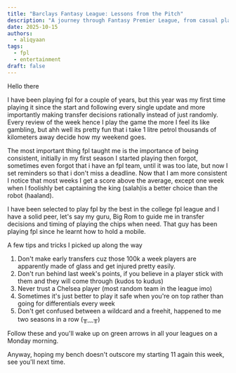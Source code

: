 ```yaml
---
title: "Barclays Fantasy League: Lessons from the Pitch"
description: "A journey through Fantasy Premier League, from casual player to consistent performer. Discover the lessons, tips, and tricks that transformed my FPL experience."
date: 2025-10-15
authors: 
  - aliqyaan
tags: 
  - fpl
  - entertainment
draft: false
---
```


Hello there

I have been playing fpl for a couple of years, but this year was my first time playing it since the start and following every single update and more importantly making transfer decisions rationally instead of just randomly. Every review of the week hence I play the game the more I feel its like gambling, but ahh well its pretty fun that i take 1 litre petrol thousands of kilometers away decide how my weekend goes.

The most important thing fpl taught me is the importance of being consistent, initially in my first season I started playing then forgot, sometimes even forgot that i have an fpl team, until it was too late, but now I set reminders so that i don't miss a deadline. Now that I am more consistent I notice that most weeks I get a score above the average, except one week when I foolishly bet captaining the king (salah)is a better choice than the robot (haaland).

I have been selected to play fpl by the best in the college fpl league and I have a solid peer, let's say my guru, Big Rom to guide me in transfer decisions and timing of playing the chips when need. That guy has been playing fpl since he learnt how to hold a mobile.

A few tips and tricks I picked up along the way

1. Don't make early transfers cuz those 100k a week players are apparently made of glass and get injured pretty easily.
2. Don't run behind last week's points, if you believe in a player stick with them and they will come through (kudos to kudus)
3. Never trust a Chelsea player (most random team in the league imo)
4. Sometimes it's just better to play it safe when you're on top rather than going for differentials every week
5. Don't get confused between a wildcard and a freehit, happened to me two seasons in a row (╥﹏╥)

Follow these and you'll wake up on green arrows in all your leagues on a Monday morning.

Anyway, hoping my bench doesn't outscore my starting 11 again this week, see you'll next time.